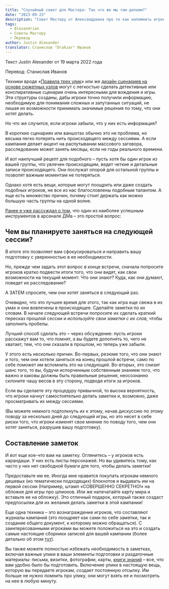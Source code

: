 ```yaml
---
title: "Случайный совет для Мастера: Так что же мы там делаем?"
date: "2023-09-23"
description: "Совет Мастеру от Александриана про то как напомнить игрокам, что они делают #alexandrian #gmtips #translate"
tags:
  - Alexandrian
  - Советы Мастеру
  - Перевод
author: Justin Alexander
translator: Станислав "Drakzar" Иванов
---
```


Текст Justin Alexander от 19 марта 2022 года

Перевод: Станислав Иванов

Техники вроде «[Правила трех улик](https://vk.com/away.php?to=https%3A%2F%2Fthealexandrian.net%2Fwordpress%2F1118%2Froleplaying-games%2Fthree-clue-rule&cc_key=)» или же [дизайн сценариев на основе сюжетных узлов](https://vk.com/away.php?to=https%3A%2F%2Fthealexandrian.net%2Fwordpress%2F7949%2Froleplaying-games%2Fnode-based-scenario-design-part-1-the-plotted-approach&cc_key=) могут с легкостью сделать детективные или конспиративные сценарии очень интересными для вождения и игры. Эти структуры созданы, дабы игроки точно получили информацию, необходимую для понимания сложных и запутанных ситуаций, не лишая их возможности принимать значимые решения по тому, что они хотят делать.

Но что же случится, если игроки забыли, что у них есть информация?

В коротких сценариях или ваншотах обычно это не проблема, но весьма легко потерять нить происходящего между сессиями. А если кампания делает акцент на распутывании массового заговора, расследование может занять месяцы, если не годы реального времени.

И вот наилучший рецепт для подобного – пусть хотя бы один игрок из вашей группы, что увлечен происходящим, ведет четкие и детальные записи происходящего. Они послужат опорой для остальной группы и позволят важным моментам не потеряться.

Однако хотя есть вещи, которые могут поощрить или даже создать подобных игроков, не все из нас благословлены подобным талантом. А еще есть множество причин, почему стоит держать как можно большую часть группы на одной волне.

[Ранее я уже рассуждал о том](https://vk.com/away.php?to=https%3A%2F%2Fthealexandrian.net%2Fwordpress%2F7949%2Froleplaying-games%2Fnode-based-scenario-design-part-1-the-plotted-approach&cc_key=), что один из наиболее успешным инструментов в арсенале ДМа – это простой вопрос:

## Чем вы планируете заняться на следующей сессии?

В итоге это позволяет вам сфокусироваться и направить вашу подготовку с уверенностью в ее необходимости.

Но, прежде чем задать этот вопрос в конце встречи, сначала попросите игроков кратко подвести итоги того, что они видят, как свои возможности на текущий момент: Что они знают? Куда, как они думают, поведет их расследование?

А ЗАТЕМ спросите, чем они хотят заняться в следующий раз.

Очевидно, что это лучшее время для этого, так как игра еще свежа в их умах и они вовлечены в происходящее. Сделайте заметки по их словам. В начале следующей встречи попросите их сделать краткий пересказ прошлой сессии и _используйте свои заметки с их слов_, чтобы заполнить пробелы.

Лучший способ сделать это – через обсуждение: пусть игроки расскажут вам то, что помнят, а вы будете дополнять то, чего не хватает, тем, что они сказали в прошлом, но теперь уже забыли.

У этого есть несколько причин. Во-первых, резюме того, что они знают и того, чем они хотели заняться на конец прошлой встречи, само по себе поможет им вспомнить это на следующей. Во-вторых, это снизит шанс того, то вы, будучи испорченным собственным знанием того, что важно и каковы должны быть правильные решения, неосознанно склоните чашу весов в эту сторону, подводя итоги за игроков.

Если вы сделаете эту процедуру привычной, то высока вероятность, что игроки начнут самостоятельно делать заметки и, возможно, даже просматривать их между сессиями.

(Вы можете немного подтолкнуть их к этому, начав дискуссию по этому поводу за несколько дней до следующей игры, но это несет в себе риски того, что игроки изменят свое мнение по поводу того, чем они хотят заняться, разрушив вашу подготовку).

## Составление заметок

И вот еще кое-что вам на заметку. Оглянитесь – у игроков есть карандаши. У них есть листы персонажей. Но вы удивитесь тому, как часто у них нет свободной бумаги для того, чтобы делать заметки!

Предоставьте им ее. Иногда мне нравится покупать игрокам немного дешевых (но тематически подходящих) блокнотов и выдавать им на первой сессии (Например, штамп «СОВЕРШЕННО СЕКРЕТНО!» на обложке для игры про шпионов. Или же напечатайте карту мира и вставьте ее на обложку). Это отличный подарок, который также создаст предпосылки для их желания делать заметки в этой кампании!

Еще одна техника – это вознаграждение игроков, что составляют журналы кампаний (это поощряет как сами по себе заметки, так и создание общего документ, к которому можно обращаться). С заинтересованными игроками вы можете положиться на это и создать самые настоящие сборники записей для вашей кампании (более детально об этом [тут](https://vk.com/away.php?to=https%3A%2F%2Fthealexandrian.net%2Fwordpress%2F40005%2Froleplaying-games%2Fptolus-running-the-campaign-bluebooking&cc_key=)).

Вы также можете полностью избежать необходимость в заметках, включая важные улики в ваши элементы подготовки и раздаточные материалы: письма, визитки, фотографии, карты, [книги знаний](https://vk.com/away.php?to=https%3A%2F%2Fthealexandrian.net%2Fwordpress%2F45361%2Froleplaying-games%2Fptolus-running-the-campaign-using-lore-books&cc_key=) – все, что вам удобно было бы подготовить. Включение улики в настоящую вещь, которую вы передаете игрокам, создает постоянную отсылку. Им больше не нужно _помнить_ про улику, они могут взять ее и посмотреть на нее в любую минуту.

